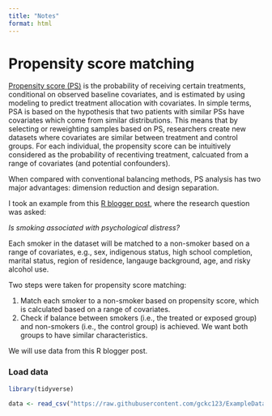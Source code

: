 ```yaml
---
title: "Notes"
format: html
---
```


# Propensity score matching 

[Propensity score (PS)](https://www.ncbi.nlm.nih.gov/pmc/articles/PMC8246231/) is the probability of receiving certain treatments, conditional on observed baseline covariates, and is estimated by using modeling to predict treatment allocation with covariates.  In simple terms, PSA is based on the hypothesis that two patients with similar PSs have covariates which come from similar distributions. This means that by selecting or reweighting samples based on PS, researchers create new datasets where covariates are similar between treatment and control groups. For each individual, the propensity score can be intuitively considered as the probability of recentiving treatment, calcuated from a range of covariates (and potential confounders).

When compared with conventional balancing methods, PS analysis has two major advantages: dimension reduction and design separation. 

I took an example from this [R blogger post](https://www.r-bloggers.com/2022/04/propensity-score-matching/), where the research question was asked: 

*Is smoking associated with psychological distress?*

Each smoker in the dataset will be matched to a non-smoker based on a range of covariates, e.g., sex, indigenous status, high school completion, marital status, region of residence, langauge background, age, and risky alcohol use.

Two steps were taken for propensity score matching: 

1. Match each smoker to a non-smoker based on propensity score, which is calculated based on a range of covariates. 
2. Check if balance between smokers (i.e., the treated or exposed group) and non-smokers (i.e., the control group) is achieved. We want both groups to have similar characteristics. 

We will use data from this R blogger post. 

### Load data
```r
library(tidyverse)

data <- read_csv("https://raw.githubusercontent.com/gckc123/ExampleData/main/smoking_psyc_distress.csv")
```